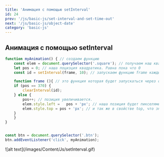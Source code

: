 ```yaml
---
title: 'Анимация с помощью setInterval'
id: 24
prev: '/js/basic-js/set-interval-and-set-time-out'
next: '/js/basic-js/object-date'
category: 'basic-js'
---
```


##  Анимация с помощью setInterval ##

```javaScript
function myAnimation() { // создаем функцию
    const elem = document.querySelector('.square'); // получаем наш квадратик на котором будет анимация
    let pos = 0; // наша поцизция квадратика. Равна пока что 0
    const id = setInterval(frame, 10); // запускаем функцию frame каждые 10мл.

    function frame (){ // это функция которая будет запускаться через опр промежуток времени
    if (pos == 370) {
        clearInterval(id);
    } else {
        pos++; // позиция увеличивается.
        elem.style.left =   pos + 'px'; // наша позиция будет пикселями в свойстве left
        elem.style.top = pos + 'px'; // и так же в свойстве top, что значит мы сместим элемент вправо и вниз
    }
    }
}    


const btn = document.querySelector('.btn');
btn.addEventListener('click', myAnimation);
```

<div className='container-img'> <span className="img"> ![alt text](/images/Content/Js/setInterval.gif) </span></div>


